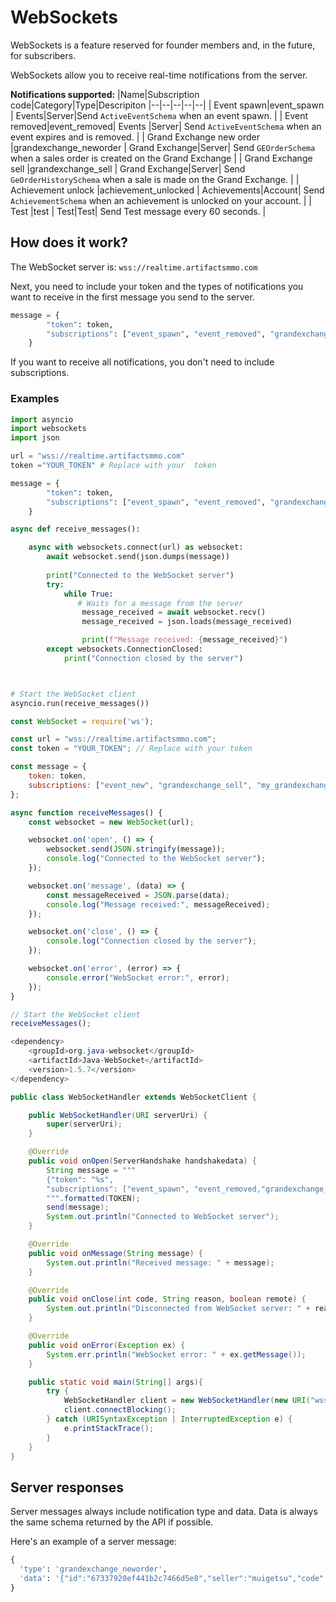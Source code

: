 
# WebSockets 

<Callout type="warning" emoji="⚠️">
WebSockets is a feature reserved for founder members and, in the future, for subscribers. 
</Callout>

WebSockets allow you to receive real-time notifications from the server.

**Notifications supported:**
|Name|Subscription code|Category|Type|Descripiton
|--|--|--|--|--|
| Event spawn|event_spawn | Events|Server|Send `ActiveEventSchema` when an event spawn. |
| Event removed|event_removed| Events |Server| Send `ActiveEventSchema` when an event expires and is removed. |
| Grand Exchange new order |grandexchange_neworder | Grand Exchange|Server| Send `GEOrderSchema` when a sales order is created on the Grand Exchange |
| Grand Exchange sell |grandexchange_sell | Grand Exchange|Server| Send `GeOrderHistorySchema` when a sale is made on the Grand Exchange. |
| Achievement unlock |achievement_unlocked | Achievements|Account| Send `AchievementSchema` when an achievement is unlocked on your account. |
| Test |test | Test|Test| Send Test message every 60 seconds. |


## How does it work?

The WebSocket server is: `wss://realtime.artifactsmmo.com`

Next, you need to include your token and the types of notifications you want to receive in the first message you send to the server.

```python
message = {
        "token": token,
        "subscriptions": ["event_spawn", "event_removed", "grandexchange_neworder", "grandexchange_sell", "achievement_unlocked"]
    }    
```

If you want to receive all notifications, you don't need to include subscriptions.


### Examples

```python filename="Python" copy
import asyncio
import websockets
import json

url = "wss://realtime.artifactsmmo.com"
token ="YOUR_TOKEN" # Replace with your  token

message = {
        "token": token,
        "subscriptions": ["event_spawn", "event_removed", "grandexchange_neworder", "grandexchange_sell", "achievement_unlocked"]
    }    

async def receive_messages():

    async with websockets.connect(url) as websocket:
        await websocket.send(json.dumps(message))
        
        print("Connected to the WebSocket server")
        try:
            while True:
               # Waits for a message from the server
                message_received = await websocket.recv()
                message_received = json.loads(message_received)

                print(f"Message received: {message_received}")
        except websockets.ConnectionClosed:
            print("Connection closed by the server")



# Start the WebSocket client
asyncio.run(receive_messages())
```

```js filename="Javascript" copy
const WebSocket = require('ws');

const url = "wss://realtime.artifactsmmo.com";
const token = "YOUR_TOKEN"; // Replace with your token

const message = {
    token: token,
    subscriptions: ["event_new", "grandexchange_sell", "my_grandexchange_sell", "grandexchange_neworder"]
};

async function receiveMessages() {
    const websocket = new WebSocket(url);

    websocket.on('open', () => {
        websocket.send(JSON.stringify(message));
        console.log("Connected to the WebSocket server");
    });

    websocket.on('message', (data) => {
        const messageReceived = JSON.parse(data);
        console.log("Message received:", messageReceived);
    });

    websocket.on('close', () => {
        console.log("Connection closed by the server");
    });

    websocket.on('error', (error) => {
        console.error("WebSocket error:", error);
    });
}

// Start the WebSocket client
receiveMessages();
```

```java filename="Java" copy
<dependency>
    <groupId>org.java-websocket</groupId>
    <artifactId>Java-WebSocket</artifactId>
    <version>1.5.7</version>
</dependency>

public class WebSocketHandler extends WebSocketClient {

    public WebSocketHandler(URI serverUri) {
        super(serverUri);
    }

    @Override
    public void onOpen(ServerHandshake handshakedata) {
        String message = """
        {"token": "%s",
        "subscriptions": ["event_spawn", "event_removed,"grandexchange_sell", "grandexchange_neworder", "achievement_unlocked"]};
        """.formatted(TOKEN);
        send(message);
        System.out.println("Connected to WebSocket server");
    }

    @Override
    public void onMessage(String message) {
        System.out.println("Received message: " + message);
    }

    @Override
    public void onClose(int code, String reason, boolean remote) {
        System.out.println("Disconnected from WebSocket server: " + reason);
    }

    @Override
    public void onError(Exception ex) {
        System.err.println("WebSocket error: " + ex.getMessage());
    }

    public static void main(String[] args){
        try {
            WebSocketHandler client = new WebSocketHandler(new URI("wss://realtime.artifactsmmo.com"));
            client.connectBlocking();
        } catch (URISyntaxException | InterruptedException e) {
            e.printStackTrace();
        }
    }
}
```

## Server responses

Server messages always include notification type and data. Data is always the same schema returned by the API if possible.

Here's an example of a server message:
```python
{
  'type': 'grandexchange_neworder', 
  'data': '{"id":"67337920ef441b2c7466d5e8","seller":"muigetsu","code":"copper_ore","quantity":1,"price":1,"created_at":"2024-11-12T15:49:52.343Z"}'
}
```